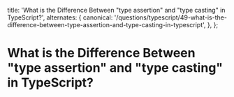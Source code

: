 
  title:
    'What is the Difference Between "type assertion" and "type casting" in TypeScript?',
  alternates: {
    canonical:
      '/questions/typescript/49-what-is-the-difference-between-type-assertion-and-type-casting-in-typescript',
  },
};

# What is the Difference Between "type assertion" and "type casting" in TypeScript?

<GithubEdit link='/questions/typescript/49-what-is-the-difference-between-type-assertion-and-type-casting-in-typescript/page.mdx' />

